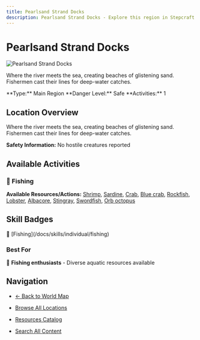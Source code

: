 ```yaml
---
title: Pearlsand Strand Docks
description: Pearlsand Strand Docks - Explore this region in Stepcraft
---
```


# Pearlsand Strand Docks

<div className="flex items-start gap-6 mb-8">
  <div className="flex-shrink-0">
    <img src="/assets/locations/willowbend_plaza.png" alt="Pearlsand Strand Docks" className="w-32 h-32 border rounded-lg object-cover" />
  </div>
  <div className="flex-1">
    <div className="space-y-3">
      <p className="text-lg text-muted-foreground">Where the river meets the sea, creating beaches of glistening sand. Fishermen cast their lines for deep-water catches.</p>
      <div className="flex flex-wrap gap-4 text-sm">
        <span className="px-3 py-1 bg-blue-100 dark:bg-blue-900 rounded-md">
          **Type:** Main Region
        </span>
        <span className="px-3 py-1 bg-green-100 dark:bg-green-900 rounded-md">
          **Danger Level:** Safe
        </span>
        <span className="px-3 py-1 bg-purple-100 dark:bg-purple-900 rounded-md">
          **Activities:** 1
        </span>
      </div>
    </div>
  </div>
</div>

## Location Overview

Where the river meets the sea, creating beaches of glistening sand. Fishermen cast their lines for deep-water catches.

**Safety Information:** No hostile creatures reported



## Available Activities


### 🎣 Fishing

**Available Resources/Actions:** [Shrimp](/docs/resources/individual/shrimp), [Sardine](/docs/resources/individual/sardine), [Crab](/docs/resources/individual/crab), [Blue crab](/docs/resources/individual/blue_crab), [Rockfish](/docs/resources/individual/rockfish), [Lobster](/docs/resources/individual/lobster), [Albacore](/docs/resources/individual/albacore), [Stingray](/docs/resources/individual/stingray), [Swordfish](/docs/resources/individual/swordfish), [Orb octopus](/docs/resources/individual/orb_octopus)




## Skill Badges

<div className="flex flex-wrap gap-2 my-4">
  <span className="inline-flex items-center gap-1 px-3 py-1 bg-blue-100 dark:bg-blue-900 rounded-full text-sm">
    🎣 [Fishing](/docs/skills/individual/fishing)
  </span>
</div>


### Best For
🎣 **Fishing enthusiasts** - Diverse aquatic resources available

## Navigation

- [← Back to World Map](/docs/map)
- [Browse All Locations](/docs/map/individual)
- [Resources Catalog](/docs/resources)

- [Search All Content](/search)
